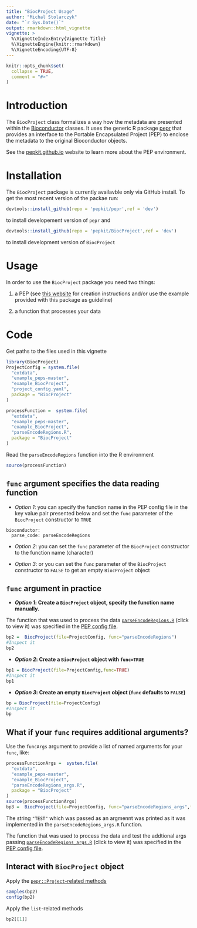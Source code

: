 ```yaml
---
title: "BiocProject Usage"
author: "Michal Stolarczyk"
date: "`r Sys.Date()`"
output: rmarkdown::html_vignette
vignette: >
  %\VignetteIndexEntry{Vignette Title}
  %\VignetteEngine{knitr::rmarkdown}
  %\VignetteEncoding{UTF-8}
---
```


```r
knitr::opts_chunk$set(
  collapse = TRUE,
  comment = "#>"
)
```

# Introduction

The `BiocProject` class formalizes a way how the metadata are presented within the [Bioconductor](https://www.bioconductor.org/) classes. It uses the generic R package [pepr](http://code.databio.org/pepr/) that provides an interface to the Portable Encapsulated Project (PEP) to enclose the metadata to the original Bioconductor objects. 

See the [pepkit.github.io](https://pepkit.github.io/) website to learn more about the PEP environment.

# Installation

The `BiocProject` package is currently availavble only via GitHub install. To get the most recent version of the packae run:

```r
devtools::install_github(repo = 'pepkit/pepr',ref = 'dev')
```

to install developement version of `pepr` and 

```r
devtools::install_github(repo = 'pepkit/BiocProject',ref = 'dev')
```

to install development version of `BiocProject`

# Usage

In order to use the `BiocProject` package you need two things:

1. a PEP (see [this website](https://pepkit.github.io/docs/simple_example/) for creation instructions and/or use the example provided with this package as guideline)

2. a function that processes your data

# Code

Get paths to the files used in this vignette

```r
library(BiocProject)
ProjectConfig = system.file(
  "extdata",
  "example_peps-master",
  "example_BiocProject",
  "project_config.yaml",
  package = "BiocProject"
)

processFunction =  system.file(
  "extdata",
  "example_peps-master",
  "example_BiocProject",
  "parseEncodeRegions.R",
  package = "BiocProject"
)
```
Read the `parseEncodeRegions` function into the R environment
```r
source(processFunction)
```


## `func` argument specifies the data reading function

- *Option 1*: you can specify the function name in the PEP config file in the key value pair presented below and set the `func` parameter of the `BiocProject` constructor to `TRUE`

```
bioconductor:
  parse_code: parseEncodeRegions
```

- *Option 2*: you can set the `func` parameter of the `BiocProject` constructor to the function name (character)

- *Option 3*: or you can set the `func` parameter of the `BiocProject` constructor to `FALSE` to get an empty `BiocProject` object

## `func` argument in practice

- ***Option 1*: Create a `BiocProject` object, specify the function name manually.**

The function that was used to process the data [`parseEncodeRegions.R`](https://raw.githubusercontent.com/pepkit/example_peps/master/example_BiocProject/parseEncodeRegions.R) (click to view it) was specified in the [PEP config file](https://raw.githubusercontent.com/pepkit/example_peps/master/example_BiocProject/project_config.yaml).
```r
bp2 =  BiocProject(file=ProjectConfig, func="parseEncodeRegions")
#Inspect it
bp2
```

- ***Option 2*: Create a `BiocProject` object with `func=TRUE`**
```r
bp1 = BiocProject(file=ProjectConfig,func=TRUE)
#Inspect it
bp1
```

- ***Option 3*: Create an empty `BiocProject` object (`func` defaults to `FALSE`)**
```r
bp = BiocProject(file=ProjectConfig)
#Inspect it
bp
```

## What if your `func` requires additional arguments?

Use the `funcArgs` argument to provide a list of named arguments for your `func`, like:

```r
processFunctionArgs =  system.file(
  "extdata",
  "example_peps-master",
  "example_BiocProject",
  "parseEncodeRegions_args.R",
  package = "BiocProject"
)
source(processFunctionArgs)
bp3 =  BiocProject(file=ProjectConfig, func="parseEncodeRegions_args",funcArgs = list(arg="TEST"))
```

The string `"TEST"` which was passed as an argmennt was printed as it was implemented in the `parseEncodeRegions_args.R` function.

The function that was used to process the data and test the addtional args passing [`parseEncodeRegions_args.R`](https://raw.githubusercontent.com/pepkit/example_peps/master/example_BiocProject/parseEncodeRegions_args.R) (click to view it) was specified in the [PEP config file](https://raw.githubusercontent.com/pepkit/example_peps/master/example_BiocProject/project_config_args.yaml).

## Interact with `BiocProject` object

Apply the [`pepr::Project`-related methods](http://code.databio.org/pepr/reference/index.html)
```r
samples(bp2)
config(bp2)
```
Apply the `list`-related methods
```r
bp2[[1]]
```


